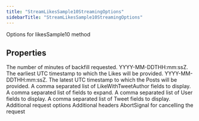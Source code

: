```yaml
---
title: "StreamLikesSample10StreamingOptions"
sidebarTitle: "StreamLikesSample10StreamingOptions"
---
```


Options for likesSample10 method

## Properties

<ParamField name="backfillMinutes" type="number">
The number of minutes of backfill requested.

</ParamField>

<ParamField name="startTime" type="string">
YYYY-MM-DDTHH:mm:ssZ. The earliest UTC timestamp to which the Likes will be provided.

</ParamField>

<ParamField name="endTime" type="string">
YYYY-MM-DDTHH:mm:ssZ. The latest UTC timestamp to which the Posts will be provided.

</ParamField>

<ParamField name="likeWithTweetAuthorfields" type="any[]">
A comma separated list of LikeWithTweetAuthor fields to display.

</ParamField>

<ParamField name="expansions" type="any[]">
A comma separated list of fields to expand.

</ParamField>

<ParamField name="userfields" type="any[]">
A comma separated list of User fields to display.

</ParamField>

<ParamField name="tweetfields" type="any[]">
A comma separated list of Tweet fields to display.

</ParamField>

<ParamField name="requestOptions" type="RequestOptions">
Additional request options

</ParamField>

<ParamField name="headers" type="Record&lt;string, string&gt;">
Additional headers

</ParamField>

<ParamField name="signal" type="AbortSignal">
AbortSignal for cancelling the request

</ParamField>
